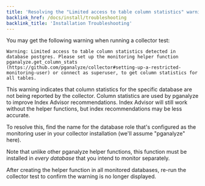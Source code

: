```yaml
---
title: 'Resolving the "Limited access to table column statistics" warning'
backlink_href: /docs/install/troubleshooting
backlink_title: 'Installation Troubleshooting'
---
```



You may get the following warning when running a collector test:

```
Warning: Limited access to table column statistics detected in database postgres. Please set up the monitoring helper function pganalyze.get_column_stats (https://github.com/pganalyze/collector#setting-up-a-restricted-monitoring-user) or connect as superuser, to get column statistics for all tables.
```

This warning indicates that column statistics for the specific database are not being reported by the collector.
Column statistics are used by pganalyze to improve Index Advisor recommendations. Index Advisor will still work
without the helper functions, but index recommendations may be less accurate.

To resolve this, find the name for the database role that's configured as the monitoring user
in your collector installation (we'll assume "pganalyze" here).

<MonitoringUserColumnStats username="pganalyze" />

Note that unlike other pganalyze helper functions, this function must be installed in *every database* that you
intend to monitor separately.

After creating the helper function in all monitored databases, re-run the collector test to confirm the warning
is no longer displayed.
